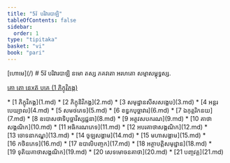 ```yaml
---
title: "5វ៑ បរិវារបាឡិ"
tableOfContents: false
sidebar:
  order: 1
type: "tipitaka"
basket: "vi"
book: "pari"
---
```



<Paragraph type="center" book="pari">
[ហោមេ](/)
</Paragraph>

<Paragraph type="center" book="pari">
# 5វ៑ បរិវារបាឡិ
</Paragraph>

<Paragraph number="1" type="center" book="pari">
នមោ តស្ស ភគវតោ អរហតោ សម្មាសម្ពុទ្ធស្ស.

[គោ តោ នេxត៑ បគេ (1 ភិក្ខុវិភង្គ)](1.md)



</Paragraph>

<TableOfContents book="pari" section="5">
* [1 ភិក្ខុវិភង្គ](1.md)
* [2 ភិក្ខុនិវិភង្គ](2.md)
* [3 សមុដ្ឋានសីសសង្ខេប](3.md)
* [4 អន្តរបេយ្យាល](4.md)
* [5 សមថភេទ](5.md)
* [6 ខន្ធកបុច្ឆាវារ](6.md)
* [7 ឯកុត្តរិកនយ](7.md)
* [8 ឧបោសថាទិបុច្ឆាវិស្សជ្ជនា](8.md)
* [9 អត្ថវសបករណ](9.md)
* [10 គាថាសង្គណិក](10.md)
* [11 អធិករណភេទ](11.md)
* [12 អបរគាថាសង្គណិក](12.md)
* [13 ចោទនាកណ្ឌ](13.md)
* [14 ចូឡសង្គាម](14.md)
* [15 មហាសង្គាម](15.md)
* [16 កថិនភេទ](16.md)
* [17 ឧបាលិបញ្ចក](17.md)
* [18 អត្ថាបត្តិសមុដ្ឋាន](18.md)
* [19 ទុតិយគាថាសង្គណិក](19.md)
* [20 សេទមោចនគាថា](20.md)
* [21 បញ្ចវគ្គ](21.md)
</TableOfContents>